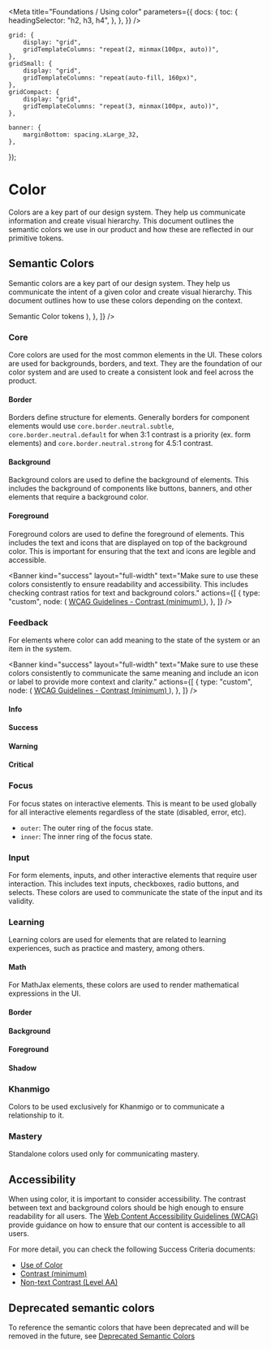 


<Meta
    title="Foundations / Using color"
    parameters={{
        docs: {
            toc: {
                headingSelector: "h2, h3, h4",
            },
        },
    }}
/>

    grid: {
        display: "grid",
        gridTemplateColumns: "repeat(2, minmax(100px, auto))",
    },
    gridSmall: {
        display: "grid",
        gridTemplateColumns: "repeat(auto-fill, 160px)",
    },
    gridCompact: {
        display: "grid",
        gridTemplateColumns: "repeat(3, minmax(100px, auto))",
    },

    banner: {
        marginBottom: spacing.xLarge_32,
    },

});

# Color

Colors are a key part of our design system. They help us communicate information
and create visual hierarchy. This document outlines the semantic colors we use
in our product and how these are reflected in our primitive tokens.

## Semantic Colors

Semantic colors are a key part of our design system. They help us communicate
the intent of a given color and create visual hierarchy. This document outlines
how to use these colors depending on the context.

<View style={styles.banner}>
    <Banner
        kind="info"
        layout="full-width"
        text="This is the recommended approach. To use these colors in your project, check out the corresponding tokens page."
        actions={[
            {
                type: "custom",
                // NOTE: This is a hack to bypass a Storybook bug where the
                // link doesn't work correctly with iframes.
                node: (
                    <a
                        href="/?path=/docs/packages-tokens-semantic-color--docs"
                        target="_blank"
                    >
                        Semantic Color tokens
                    </a>
                ),
            },
        ]}
    />
</View>

### Core

Core colors are used for the most common elements in the UI. These colors are
used for backgrounds, borders, and text. They are the foundation of our color
system and are used to create a consistent look and feel across the product.

#### Border

Borders define structure for elements. Generally borders for component elements
would use `core.border.neutral.subtle`, `core.border.neutral.default` for when
3:1 contrast is a priority (ex. form elements) and `core.border.neutral.strong`
for 4.5:1 contrast.

<Canvas of={SemanticColorGroups.CoreBorder} layout="fullscreen" />

#### Background

Background colors are used to define the background of elements. This includes
the background of components like buttons, banners, and other elements that
require a background color.

<Canvas of={SemanticColorGroups.CoreBackground} layout="fullscreen" />

#### Foreground

Foreground colors are used to define the foreground of elements. This includes
the text and icons that are displayed on top of the background color. This is
important for ensuring that the text and icons are legible and accessible.

<Banner
    kind="success"
    layout="full-width"
    text="Make sure to use these colors consistently to ensure readability and accessibility. This includes checking contrast ratios for text and background colors."
    actions={[
        {
            type: "custom",
            node: (
                <a
                    href="https://www.w3.org/WAI/WCAG22/Understanding/contrast-minimum.html"
                    target="_blank"
                >
                    WCAG Guidelines - Contrast (minimum)
                </a>
            ),
        },
    ]}
/>

<Canvas of={SemanticColorGroups.CoreForeground} layout="fullscreen" />

### Feedback

For elements where color can add meaning to the state of the system or an item
in the system.

<Banner
    kind="success"
    layout="full-width"
    text="Make sure to use these colors consistently to communicate the same meaning
and include an icon or label to provide more context and clarity."
    actions={[
        {
            type: "custom",
            node: (
                <a
                    href="https://www.w3.org/WAI/WCAG22/Understanding/use-of-color.html"
                    target="_blank"
                >
                    WCAG Guidelines - Contrast (minimum)
                </a>
            ),
        },
    ]}
/>


#### Info

<Canvas of={SemanticColorGroups.FeedbackInfo} layout="fullscreen" />

#### Success

<Canvas of={SemanticColorGroups.FeedbackSuccess} layout="fullscreen" />

#### Warning

<Canvas of={SemanticColorGroups.FeedbackWarning} layout="fullscreen" />

#### Critical

<Canvas of={SemanticColorGroups.FeedbackCritical} layout="fullscreen" />

### Focus

For focus states on interactive elements. This is meant to be used globally for
all interactive elements regardless of the state (disabled, error, etc).

- `outer`: The outer ring of the focus state.
- `inner`: The inner ring of the focus state.

<Canvas of={SemanticColorGroups.Focus} layout="fullscreen" />

### Input

For form elements, inputs, and other interactive elements that require user
interaction. This includes text inputs, checkboxes, radio buttons, and
selects. These colors are used to communicate the state of the input and its
validity.

<Canvas of={SemanticColorGroups.Input} layout="fullscreen" />

### Learning

Learning colors are used for elements that are related to learning experiences,
such as practice and mastery, among others.

#### Math

For MathJax elements, these colors are used to render mathematical expressions
in the UI.

<Canvas of={SemanticColorGroups.LearningMath} layout="fullscreen" />

#### Border

<Canvas of={SemanticColorGroups.LearningBorder} layout="fullscreen" />

#### Background

<Canvas of={SemanticColorGroups.LearningBackground} layout="fullscreen" />


#### Foreground

<Canvas of={SemanticColorGroups.LearningForeground} layout="fullscreen" />

#### Shadow

<Canvas of={SemanticColorGroups.LearningShadow} layout="fullscreen" />

### Khanmigo

Colors to be used exclusively for Khanmigo or to communicate a relationship to
it.

<Canvas of={SemanticColorGroups.Khanmigo} layout="fullscreen" />

### Mastery

Standalone colors used only for communicating mastery.

<Canvas of={SemanticColorGroups.Mastery} layout="fullscreen" />

## Accessibility

When using color, it is important to consider accessibility. The contrast
between text and background colors should be high enough to ensure readability
for all users. The <a
href="https://www.w3.org/WAI/WCAG22/Understanding/distinguishable">Web Content
Accessibility Guidelines (WCAG)</a> provide guidance on how to ensure that our
content is accessible to all users.

For more detail, you can check the following Success Criteria documents:

- <a href="https://www.w3.org/WAI/WCAG22/Understanding/use-of-color">
      Use of Color
  </a>
- <a href="https://www.w3.org/WAI/WCAG22/Understanding/contrast-minimum">
      Contrast (minimum)
  </a>
- <a href="https://www.w3.org/WAI/WCAG22/Understanding/non-text-contrast">
      Non-text Contrast (Level AA)
  </a>

## Deprecated semantic colors

To reference the semantic colors that have been deprecated and will be removed
in the future, see <a href="./?path=/docs/packages-tokens-deprecated-deprecated-semantic-colors--docs">Deprecated Semantic Colors</a>